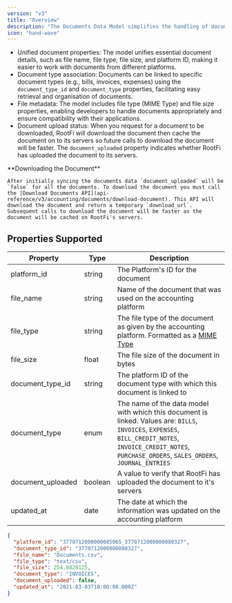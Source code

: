 ```yaml
---
version: "v3"
title: "Overview"
description: "The Documents Data Model simplifies the handling of document documents across various accounting platforms, providing a standardised approach to accessing and managing document-related information."
icon: "hand-wave"
---
```


- Unified document properties: The model unifies essential document details, such as file name, file type, file size, and platform ID, making it easier to work with documents from different platforms.
- Document type association: Documents can be linked to specific document types (e.g., bills, invoices, expenses) using the `document_type_id` and `document_type` properties, facilitating easy retrieval and organisation of documents.
- File metadata: The model includes file type (MIME Type) and file size properties, enabling developers to handle documents appropriately and ensure compatibility with their applications.
- Document upload status: When you request for a document to be downloaded, RootFi will download the document then cache the document on to its servers so future calls to download the document will be faster. The `document_uploaded` property indicates whether RootFi has uploaded the document to its servers.

<Note>
    **Downloading the Document**

    After initially syncing the documents data `document_uploaded` will be `false` for all the documents. To download the document you must call the [Download Documents API](api-reference/v3/accounting/documents/download-document). This API will download the document and return a temporary `download_url`. Subsequent calls to download the document will be faster as the document will be cached on RootFi's servers.

</Note>

## Properties Supported

| Property          | Type    | Description                                                                                                                                                                                                   |
| ----------------- | ------- | ------------------------------------------------------------------------------------------------------------------------------------------------------------------------------------------------------------- |
| platform_id       | string  | The Platform's ID for the document                                                                                                                                                                            |
| file_name         | string  | Name of the document that was used on the accounting platform                                                                                                                                                 |
| file_type         | string  | The file type of the document as given by the accounting platform. Formatted as a [MIME Type](https://developer.mozilla.org/en-US/docs/Web/HTTP/Basics%5Fof%5FHTTP/MIME%5Ftypes)                              |
| file_size         | float   | The file size of the document in bytes                                                                                                                                                                        |
| document_type_id  | string  | The platform ID of the document type with which this document is linked to                                                                                                                                    |
| document_type     | enum    | The name of the data model with which this document is linked. Values are: `BILLS`, `INVOICES`, `EXPENSES`, `BILL_CREDIT_NOTES`, `INVOICE_CREDIT_NOTES`, `PURCHASE_ORDERS`, `SALES_ORDERS`, `JOURNAL_ENTRIES` |
| document_uploaded | boolean | A value to verify that RootFi has uploaded the document to it's servers                                                                                                                                       |
| updated_at        | date    | The date at which the information was updated on the accounting platform                                                                                                                                      |

<ResponseExample name="The Document Object">

```json The Document Response Object
{
  "platform_id": "3770712000000085065_3770712000000080327",
  "document_type_id": "3770712000000080327",
  "file_name": "Documents.csv",
  "file_type": "text/csv",
  "file_size": 254.8828125,
  "document_type": "INVOICES",
  "document_uploaded": false,
  "updated_at": "2021-03-03T10:00:00.000Z"
}
```

</ResponseExample>
